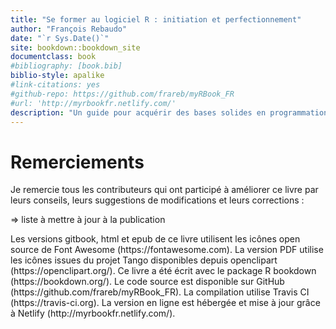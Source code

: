 ```yaml
---
title: "Se former au logiciel R : initiation et perfectionnement"
author: "François Rebaudo"
date: "`r Sys.Date()`"
site: bookdown::bookdown_site
documentclass: book
#bibliography: [book.bib]
biblio-style: apalike
#link-citations: yes
#github-repo: https://github.com/frareb/myRBook_FR
#url: 'http://myrbookfr.netlify.com/'
description: "Un guide pour acquérir des bases solides en programmation avec R et conduire efficacement sa gestion et analyse de données."
---
```


# Remerciements {#remerciements}

Je remercie tous les contributeurs qui ont participé à améliorer ce livre par leurs conseils, leurs suggestions de modifications et leurs corrections : 

=> liste à mettre à jour à la publication

Les versions gitbook, html et epub de ce livre utilisent les icônes open source de Font Awesome (https://fontawesome.com). La version PDF utilise les icônes issues du projet Tango disponibles depuis openclipart (https://openclipart.org/). Ce livre a été écrit avec le package R bookdown (https://bookdown.org/). Le code source est disponible sur GitHub (https://github.com/frareb/myRBook_FR). La compilation utilise Travis CI (https://travis-ci.org). La version en ligne est hébergée et mise à jour grâce à Netlify (http://myrbookfr.netlify.com/).

